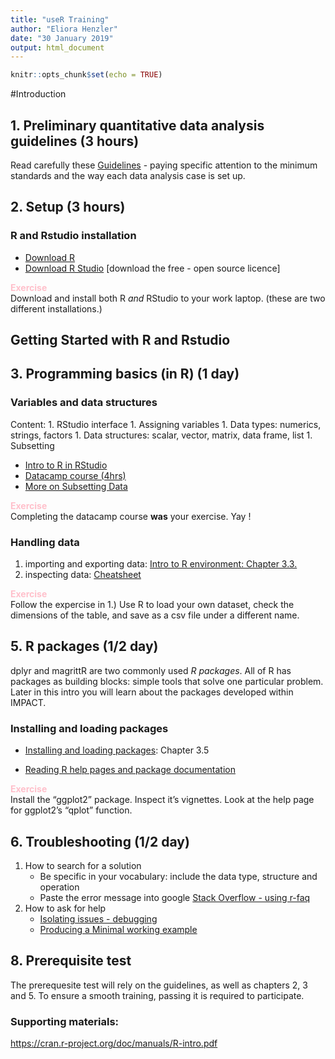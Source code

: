 ```yaml
---
title: "useR Training"
author: "Eliora Henzler"
date: "30 January 2019"
output: html_document
---
```


```r
knitr::opts_chunk$set(echo = TRUE)
```
#Introduction

## 1. Preliminary quantitative data analysis guidelines (3 hours)

Read carefully these [Guidelines](https://docs.google.com/document/d/1979hEu6N9d_nIHwkq3AhvLDww1-_eXys808q81WewZ0/edit) - paying specific attention to the minimum standards and the way each data analysis case is set up. 


<!-- <span style="color:pink">**Exercise**</span> -->
<!-- From the last quantitative assessment you worked on, what number of the minimum standards were fulfilled? Please send RCID and filled out minimum standards list to data unit HQ. -->

  
## 2. Setup (3 hours) 
### R and Rstudio installation 
- [Download R](https://cran.r-project.org/bin/windows/base/)
- [Download R Studio](https://www.rstudio.com/products/rstudio/download/) [download the free - open source licence]


<span style="color:pink">**Exercise**</span>  
Download and install both R _and_ RStudio to your work laptop. (these are two different installations.)

## Getting Started with R and Rstudio

<!-- ### R Overview -->
<!-- - [Introduction to R and how it works](https://cran.r-project.org/doc/contrib/Paradis-rdebuts_en.pdf): Chapter 2  -->

## 3. Programming basics (in R) (1 day)

### Variables and data structures
Content:
1. RStudio interface
1. Assigning variables 
1. Data types: numerics, strings, factors 
1. Data structures: scalar, vector, matrix, data frame, list
1. Subsetting
    <!-- - [Paradis - Beginner R ](https://cran.r-project.org/doc/contrib/Paradis-rdebuts_en.pdf): Chapter 3.1 -->

- [Intro to R in RStudio](https://www.sitepoint.com/introduction-r-rstudio/)
- [Datacamp course (4hrs)](https://www.datacamp.com/courses/free-introduction-to-r)
- [More on Subsetting Data](https://www.statmethods.net/management/subset.html) 

<span style="color:pink">**Exercise**</span>  
Completing the datacamp course **was** your exercise. Yay !

### Handling data 
1. importing and exporting data: [Intro to R environment: Chapter 3.3.](http://ncss-tech.github.io/stats_for_soil_survey/chapters/1_introduction/1_introduction.html#33_data_management_in_rstudio) 
2. inspecting data: [Cheatsheet](https://www.statmethods.net/input/contents.html) 

<span style="color:pink">**Exercise**</span>  
Follow the expercise in 1.)
Use R to load your own dataset, check the dimensions of the table, and save as a csv file under a different name. 

<!-- ## 4. Getting ready for tidyverse (2 hours) -->
<!-- ### dplyr, magrittR and the “pipe” operator   -->
<!-- - [Training on the pipe operator](https://www.datacamp.com/community/tutorials/pipe-r-tutorial)  -->

<!-- <span style="color:pink">**Exercise**</span> -->
<!-- Completing the training course **was** your exercise. Yay ! If you would like to know more about the tidyverse, you can do so [here](https://www.tidyverse.org/) -->

## 5. R packages (1/2 day)

dplyr and magrittR are two commonly used _R packages_. All of R has packages as building blocks: simple tools that solve one particular problem. Later in this intro you will learn about the packages developed within IMPACT.

### Installing and loading packages 
- [Installing and loading packages](http://ncss-tech.github.io/stats_for_soil_survey/chapters/1_introduction/1_introduction.html#35_packages): Chapter 3.5 

- [Reading R help pages and package documentation](https://www.r-project.org/help.html)

<span style="color:pink">**Exercise**</span>  
<!-- Download the three R packages _hypegrammaR_, _koboquest_ and _validatoR_ from https://github.com/mabafaba   -->
Install the "ggplot2" package. Inspect it's vignettes. Look at the help page for ggplot2's "qplot" function.
  
## 6. Troubleshooting (1/2 day)
1. How to search for a solution 
    - Be specific in your vocabulary: include the data type, structure and operation   
    - Paste the error message into google
[Stack Overflow - using r-faq](https://csgillespie.github.io/efficientR/learning.html#online-resources)
1. How to ask for help 
    - [Isolating issues - debugging](https://support.rstudio.com/hc/en-us/articles/205612627-Debugging-with-RStudio) 
    - [Producing a Minimal working example](https://stackoverflow.com/help/mcve)


<!-- ## 7. Getting started with IMPACT R tools (1/2 day) -->

<!-- <span style="color:pink">**Exercise**</span>  -->
<!-- Use the downloaded R package _Koboquest: Wrangling with Kobo data_ on an assessment of your choice. -->
<!-- - Find data types for a variable -->
<!-- - Get choice and question labels for a variable -->
<!-- - Check if a question is skipped for the 13^th^ record -->

  
## 8. Prerequisite test 
The prerequesite test will rely on the guidelines, as well as chapters 2, 3 and 5. To ensure a smooth training, passing it is required to participate. 
  
### Supporting materials: 

[https://cran.r-project.org/doc/manuals/R-intro.pdf](https://cran.r-project.org/doc/manuals/R-intro.pdf)
